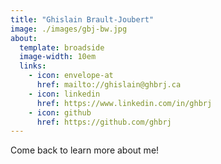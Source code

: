 ```yaml
---
title: "Ghislain Brault-Joubert"
image: ./images/gbj-bw.jpg
about:
  template: broadside
  image-width: 10em
  links:
    - icon: envelope-at
      href: mailto://ghislain@ghbrj.ca
    - icon: linkedin
      href: https://www.linkedin.com/in/ghbrj
    - icon: github
      href: https://github.com/ghbrj
---
```


Come back to learn more about me!

